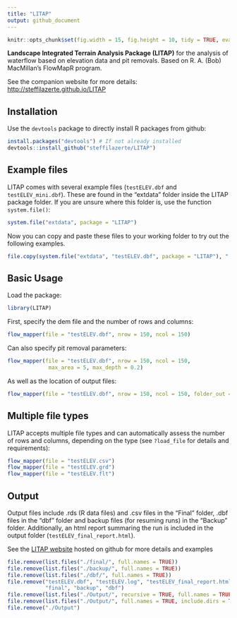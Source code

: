```yaml
---
title: "LITAP"
output: github_document
---
```


```r
knitr::opts_chunk$set(fig.width = 15, fig.height = 10, tidy = TRUE, eval = TRUE)
```

__Landscape Integrated Terrain Analysis Package (LITAP)__ for the analysis of waterflow based on elevation data and pit removals. Based on R. A. (Bob) MacMillan's FlowMapR program.

See the companion website for more details: <http://steffilazerte.github.io/LITAP>

## Installation

Use the `devtools` package to directly install R packages from github:

```r
install.packages("devtools") # If not already installed
devtools::install_github("steffilazerte/LITAP") 
```

## Example files

LITAP comes with several example files (`testELEV.dbf` and `testELEV_mini.dbf`). These are found in the "extdata" folder inside the LITAP package folder. If you are unsure where this folder is, use the function `system.file()`:

```r
system.file("extdata", package = "LITAP")
```

Now you can copy and paste these files to your working folder to try out the following examples.


```r
file.copy(system.file("extdata", "testELEV.dbf", package = "LITAP"), ".")
```

## Basic Usage

Load the package:
```r
library(LITAP)
```

First, specify the dem file and the number of rows and columns:

```r
flow_mapper(file = "testELEV.dbf", nrow = 150, ncol = 150)
```

Can also specify pit removal parameters:

```r
flow_mapper(file = "testELEV.dbf", nrow = 150, ncol = 150, 
             max_area = 5, max_depth = 0.2)
```

As well as the location of output files:
```r
flow_mapper(file = "testELEV.dbf", nrow = 150, ncol = 150, folder_out = "./Output/")
```

## Multiple file types

LITAP accepts multiple file types and can automatically assess the number of rows and columns, depending on the type (see `?load_file` for details and requirements):

```r
flow_mapper(file = "testELEV.csv")
flow_mapper(file = "testELEV.grd")
flow_mapper(file = "testELEV.flt")
```


## Output

Output files include .rds (R data files) and .csv files in the "Final" folder, .dbf files in the "dbf" folder and backup files (for resuming runs) in the "Backup" folder. Additionally, an html report summaring the run is included in the output folder (`testELEV_final_report.html`).

See the [LITAP website](http://steffilazerte.github.io/LITAP/) hosted on github for more details and examples

```r
file.remove(list.files("./final/", full.names = TRUE))
file.remove(list.files("./backup/", full.names = TRUE))
file.remove(list.files("./dbf/", full.names = TRUE))
file.remove("testELEV.dbf", "testELEV.log", "testELEV_final_report.html", 
            "final", "backup", "dbf")
file.remove(list.files("./Output/", recursive = TRUE, full.names = TRUE))
file.remove(list.files("./Output/", full.names = TRUE, include.dirs = TRUE))
file.remove("./Output")
```
